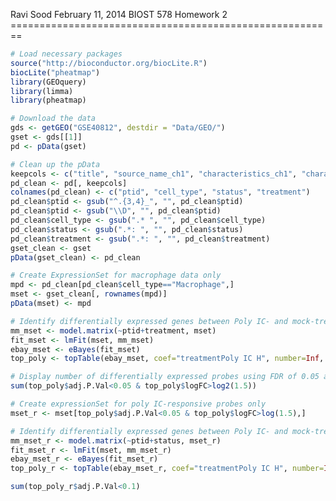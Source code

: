Ravi Sood
February 11, 2014
BIOST 578
Homework 2
========================================================

```r
# Load necessary packages
source("http://bioconductor.org/biocLite.R")
biocLite("pheatmap")
library(GEOquery)
library(limma)
library(pheatmap)

# Download the data
gds <- getGEO("GSE40812", destdir = "Data/GEO/")
gset <- gds[[1]]
pd <- pData(gset)

# Clean up the pData
keepcols <- c("title", "source_name_ch1", "characteristics_ch1", "characteristics_ch1.2")
pd_clean <- pd[, keepcols]
colnames(pd_clean) <- c("ptid", "cell_type", "status", "treatment")
pd_clean$ptid <- gsub("^.{3,4}_", "", pd_clean$ptid)
pd_clean$ptid <- gsub("\\D", "", pd_clean$ptid)
pd_clean$cell_type <- gsub(".* ", "", pd_clean$cell_type)
pd_clean$status <- gsub(".*: ", "", pd_clean$status)
pd_clean$treatment <- gsub(".*: ", "", pd_clean$treatment)
gset_clean <- gset
pData(gset_clean) <- pd_clean

# Create ExpressionSet for macrophage data only
mpd <- pd_clean[pd_clean$cell_type=="Macrophage",]
mset <- gset_clean[, rownames(mpd)]
pData(mset) <- mpd

# Identify differentially expressed genes between Poly IC- and mock-treated macrophages
mm_mset <- model.matrix(~ptid+treatment, mset)
fit_mset <- lmFit(mset, mm_mset)
ebay_mset <- eBayes(fit_mset)
top_poly <- topTable(ebay_mset, coef="treatmentPoly IC H", number=Inf, sort.by="none")

# Display number of differentially expressed probes using FDR of 0.05 and FC > 1.5
sum(top_poly$adj.P.Val<0.05 & top_poly$logFC>log2(1.5))

# Create expressionSet for poly IC-responsive probes only
mset_r <- mset[top_poly$adj.P.Val<0.05 & top_poly$logFC>log(1.5),]

# Identify differentially expressed genes between Poly IC- and mock-treated macrophages
mm_mset_r <- model.matrix(~ptid+status, mset_r)
fit_mset_r <- lmFit(mset, mm_mset_r)
ebay_mset_r <- eBayes(fit_mset_r)
top_poly_r <- topTable(ebay_mset_r, coef="treatmentPoly IC H", number=Inf, sort.by="none")

sum(top_poly_r$adj.P.Val<0.1)




```
